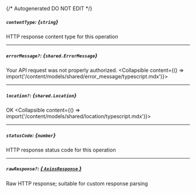 {/* Autogenerated DO NOT EDIT  */}

##### `contentType`: *{`string`}*
HTTP response content type for this operation

---
##### `errorMessage?`: *{`shared.ErrorMessage`}*
Your API request was not properly authorized.
<Collapsible content={() => import('/content/models/shared/error_message/typescript.mdx')}>
</Collapsible>

---
##### `location?`: *{`shared.Location`}*
OK
<Collapsible content={() => import('/content/models/shared/location/typescript.mdx')}>
</Collapsible>

---
##### `statusCode`: *{`number`}*
HTTP response status code for this operation

---
##### `rawResponse?`: [*{ `AxiosResponse` }*](https://axios-http.com/docs/res_schema)
Raw HTTP response; suitable for custom response parsing


